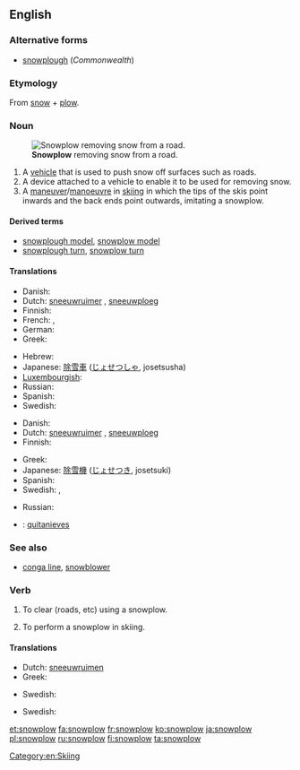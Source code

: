 ==English==
{{wikipedia|Snowplow}}

===Alternative forms===
* [[snowplough]] (''Commonwealth'')

===Etymology===
From [[snow]] + [[plow]].

===Noun===
{{en-noun}}
[[File:Sneeuwschuiver.jpg|thumb|'''Snowplow''' removing snow from a road.]]

# A [[vehicle]] that is used to push snow off surfaces such as roads.
# A device attached to a vehicle to enable it to be used for removing snow.
# A [[maneuver]]/[[manoeuvre]] in [[skiing]] in which the tips of the skis point inwards and the back ends point outwards, imitating a snowplow.

====Derived terms====
* [[snowplough model]], [[snowplow model]]
* [[snowplough turn]], [[snowplow turn]]

====Translations====
{{trans-top|vehicle}}
* Danish: {{t-|da|sneplov|c}}
* Dutch: [[sneeuwruimer]] {{m}}, [[sneeuwploeg]] {{f}}
* Finnish: {{t+|fi|lumiaura}}
* French: {{qualifier|France}} {{t+|fr|chasse-neige}}, {{qualifier|Quebec}} {{t+|fr|charrue}}
* German: {{t+|de|Schneepflug|m}}
* Greek: {{t+|el|εκχιονιστήρας|m|tr=ekchionistíras}}
{{trans-mid}}
* Hebrew: {{t-|he|מפלסת שלג|f|tr=mefaleset sheleg}}
* Japanese: [[除雪車]] ([[じょせつしゃ]], josetsusha)
* [[Luxembourgish]]: {{t-|lb|Schnéiplou|m}}
* Russian: {{t+|ru|снегоочиститель|m|tr=sn'egoočistít'el'}}
* Spanish: {{t-|es|quitanieves}}
* Swedish: {{t-|sv|snöplog|c}}
{{trans-bottom}}

{{trans-top|device}}
* Danish: {{t-|da|sneplov|c}}
* Dutch: [[sneeuwruimer]] {{m}}, [[sneeuwploeg]] {{f}}
* Finnish: {{t+|fi|lumiaura}}
{{trans-mid}}
* Greek: {{t+|el|εκχιονιστήρας|m|tr=ekchionistíras}}
* Japanese: [[除雪機]] ([[じょせつき]], josetsuki)
* Spanish: {{t-|es|motoniveladora}}
* Swedish: {{t+|sv|plog|c}}, {{t-|sv|snöplog|c}}
{{trans-bottom}}

{{trans-top|in skiing}}
* Russian: {{t+|ru|плуг|m|tr=plug}}
{{trans-mid}}
{{trans-bottom}}

{{checktrans}}
<!--Remove this section once all of the translations below have been moved into the tables above.-->
* {{ttbc|es}}: [[quitanieves]] {{m}}

===See also===
* [[conga line]], [[snowblower]]

===Verb===
{{en-verb}}

# {{transitive}} To clear (roads, etc) using a snowplow.
# {{intransitive}} To perform a snowplow in skiing.

====Translations====
{{trans-top|transitive: clear (roads, etc) using a snowplow}}
* Dutch: [[sneeuwruimen]]
* Greek: {{t-|el|εκχιονίζω|tr=ekchionízo}}
{{trans-mid}}
* Swedish: {{t+|sv|ploga}}
{{trans-bottom}}

{{trans-top|intransitive: perform a snowplow in skiing}}
* Swedish: {{t+|sv|ploga}}
{{trans-mid}}
{{trans-bottom}}

[[Category:en:Skiing]]

[[et:snowplow]]
[[fa:snowplow]]
[[fr:snowplow]]
[[ko:snowplow]]
[[ja:snowplow]]
[[pl:snowplow]]
[[ru:snowplow]]
[[fi:snowplow]]
[[ta:snowplow]]